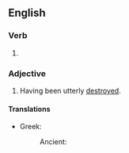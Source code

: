 ==English==

===Verb===
{{head|en|verb form}}

# {{en-past of|annihilate}}

===Adjective===
{{en-adj}}

# Having been utterly [[destroyed]].

====Translations====
{{trans-top|having been utterly destroyed}}
* Greek:
*: Ancient: {{t|grc|πανώλεθρος}}
{{trans-mid}}
{{trans-bottom}}